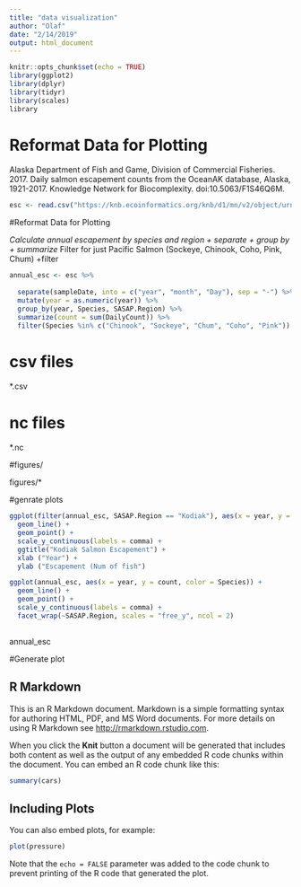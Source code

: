 ```yaml
---
title: "data visualization"
author: "Olaf"
date: "2/14/2019"
output: html_document
---
```


```r
knitr::opts_chunk$set(echo = TRUE)
library(ggplot2)
library(dplyr)
library(tidyr)
library(scales)
library
```

# Reformat Data for Plotting 

Alaska Department of Fish and Game, Division of Commercial Fisheries. 2017. Daily salmon escapement counts from the OceanAK database, Alaska, 1921-2017. Knowledge Network for Biocomplexity. doi:10.5063/F1S46Q6M.


```r
esc <- read.csv("https://knb.ecoinformatics.org/knb/d1/mn/v2/object/urn%3Auuid%3Af119a05b-bbe7-4aea-93c6-85434dcb1c5e", stringsAsFactors = F)
```


#Reformat Data for Plotting 

*Calculate annual escapement by species and region 
  + separate 
  + group by 
  + summarize 
*Filter for just Pacific Salmon (Sockeye, Chinook, Coho, Pink, Chum)
  +filter 
  
```r
annual_esc <- esc %>% 
  
  separate(sampleDate, into = c("year", "month", "Day"), sep = "-") %>% 
  mutate(year = as.numeric(year)) %>% 
  group_by(year, Species, SASAP.Region) %>% 
  summarize(count = sum(DailyCount)) %>% 
  filter(Species %in% c("Chinook", "Sockeye", "Chum", "Coho", "Pink")) 

```

# csv files 

*.csv

# nc files 

*.nc

#figures/

figures/*



#genrate plots

```r
ggplot(filter(annual_esc, SASAP.Region == "Kodiak"), aes(x = year, y = count, color = Species)) +
  geom_line() +
  geom_point() +
  scale_y_continuous(labels = comma) +
  ggtitle("Kodiak Salmon Escapement") +
  xlab ("Year") +
  ylab ("Escapement (Num of fish")
```

```r
ggplot(annual_esc, aes(x = year, y = count, color = Species)) +
  geom_line() +
  geom_point() +
  scale_y_continuous(labels = comma) +
  facet_wrap(~SASAP.Region, scales = "free_y", ncol = 2) 
 
```
 
annual_esc 

#Generate plot 


## R Markdown

This is an R Markdown document. Markdown is a simple formatting syntax for authoring HTML, PDF, and MS Word documents. For more details on using R Markdown see <http://rmarkdown.rstudio.com>.

When you click the **Knit** button a document will be generated that includes both content as well as the output of any embedded R code chunks within the document. You can embed an R code chunk like this:

```r
summary(cars)
```

## Including Plots

You can also embed plots, for example:

```r
plot(pressure)
```

Note that the `echo = FALSE` parameter was added to the code chunk to prevent printing of the R code that generated the plot.
